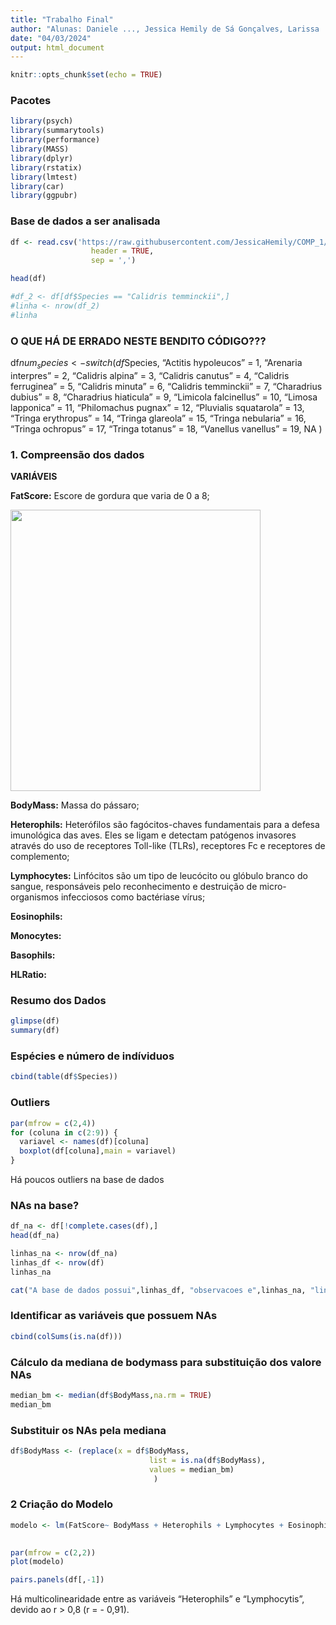 ```yaml
---
title: "Trabalho Final"
author: "Alunas: Daniele ..., Jessica Hemily de Sá Gonçalves, Larissa ..."
date: "04/03/2024"
output: html_document
---
```


```r
knitr::opts_chunk$set(echo = TRUE)
```

### Pacotes
```r
library(psych)
library(summarytools)
library(performance)
library(MASS)
library(dplyr)
library(rstatix)
library(lmtest)
library(car)
library(ggpubr)
```

### Base de dados a ser analisada
```r

df <- read.csv('https://raw.githubusercontent.com/JessicaHemily/COMP_1/main/LeukocyteProfiles.csv/LeukocyteProfiles.csv', 
				  header = TRUE,
				  sep = ',')

head(df)

#df_2 <- df[df$Species == "Calidris temminckii",]
#linha <- nrow(df_2)
#linha


```

### O QUE HÁ DE ERRADO NESTE BENDITO CÓDIGO???

df$num_species <- switch(df$Species,
                         "Actitis hypoleucos" = 1,
                         "Arenaria interpres" = 2,
                         "Calidris alpina" = 3,
                         "Calidris canutus" = 4,
                         "Calidris ferruginea" = 5,
                         "Calidris minuta" = 6,
                         "Calidris temminckii" = 7,
                         "Charadrius dubius" = 8,
                         "Charadrius hiaticula" = 9,
                         "Limicola falcinellus" = 10,
                         "Limosa lapponica" = 11,
                         "Philomachus pugnax" = 12,
                         "Pluvialis squatarola" = 13,
                         "Tringa erythropus" = 14,
                         "Tringa glareola" = 15,
                         "Tringa nebularia" = 16,
                         "Tringa ochropus" = 17,
                         "Tringa totanus" = 18,
                         "Vanellus vanellus" = 19,
                         NA
                         )




### **1. Compreensão dos dados**

**VARIÁVEIS**

**FatScore:** Escore de gordura que varia de 0 a 8;

<img src="Fat-score-stages-in-birds-fat-classes-0-to-8-fat-stippled-areas.png" width="400" height="450">


**BodyMass:** Massa do pássaro;

**Heterophils:** Heterófilos são fagócitos-chaves fundamentais para a defesa imunológica das aves. Eles se ligam e detectam patógenos invasores através do uso de receptores Toll-like (TLRs), receptores Fc e receptores de complemento;

**Lymphocytes:** Linfócitos são um tipo de leucócito ou glóbulo branco do sangue, responsáveis pelo reconhecimento e destruição de micro-organismos infecciosos como bactériase vírus;

**Eosinophils:** 

**Monocytes:**

**Basophils:**

**HLRatio:**

### Resumo dos Dados

```r
glimpse(df)
summary(df)
```

### Espécies e número de indíviduos
```r
cbind(table(df$Species))
```

### Outliers

```r
par(mfrow = c(2,4))
for (coluna in c(2:9)) {
  variavel <- names(df)[coluna]
  boxplot(df[coluna],main = variavel)
}
```

Há poucos outliers na base de dados

### NAs na base?

```r

df_na <- df[!complete.cases(df),]
head(df_na)   

```
```r
linhas_na <- nrow(df_na)
linhas_df <- nrow(df)
linhas_na

cat("A base de dados possui",linhas_df, "observacoes e",linhas_na, "linhas contendo ao menos um NA")
```
### Identificar as variáveis que possuem NAs

```r

cbind(colSums(is.na(df)))

```
### Cálculo da mediana de bodymass para substituição dos valore NAs

```r

median_bm <- median(df$BodyMass,na.rm = TRUE)
median_bm

```

### Substituir os NAs pela mediana
```r
df$BodyMass <- (replace(x = df$BodyMass,
                               list = is.na(df$BodyMass),
                               values = median_bm)
                                )

```

### **2 Criação do Modelo**

```r

modelo <- lm(FatScore~ BodyMass + Heterophils + Lymphocytes + Eosinophils + Monocytes + Basophils + HLRatio, data = df)
  
```

```r
par(mfrow = c(2,2))
plot(modelo)

```

```r
pairs.panels(df[,-1])

```
Há multicolinearidade entre as variáveis "Heterophils" e "Lymphocytis", devido ao r > 0,8 (r = - 0,91).




















































